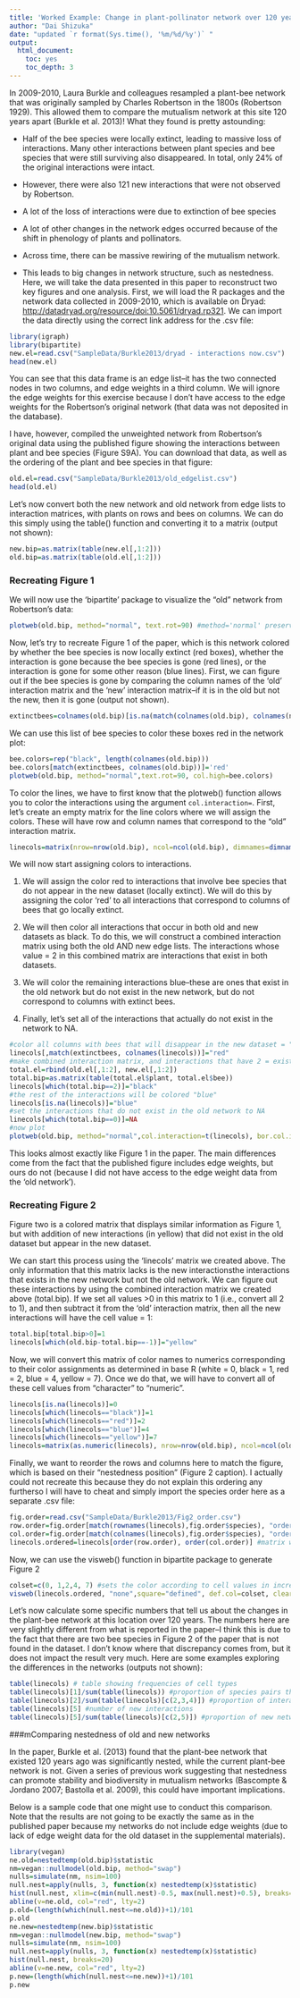 ```yaml
---
title: 'Worked Example: Change in plant-pollinator network over 120 years'
author: "Dai Shizuka"
date: "updated `r format(Sys.time(), '%m/%d/%y')` "
output: 
  html_document:
    toc: yes
    toc_depth: 3
---
```


In 2009-2010, Laura Burkle and colleagues resampled a plant-bee network that was originally sampled by Charles Robertson in the 1800s (Robertson 1929). This allowed them to compare the mutualism network at this site 120 years apart (Burkle et al. 2013)! What they found is pretty astounding:

* Half of the bee species were locally extinct, leading to massive loss of interactions.
Many other interactions between plant species and bee species that were still surviving also disappeared. In total, only 24% of the original interactions were intact.

* However, there were also 121 new interactions that were not observed by Robertson.

* A lot of the loss of interactions were due to extinction of bee species

* A lot of other changes in the network edges occurred because of the shift in phenology of plants and pollinators. 

* Across time, there can be massive rewiring of the mutualism network.

* This leads to big changes in network structure, such as nestedness.
Here, we will take the data presented in this paper to reconstruct two key figures and one analysis.
First, we will load the R packages and the network data collected in 2009-2010, which is available on Dryad:  [http://datadryad.org/resource/doi:10.5061/dryad.rp321](http://datadryad.org/resource/doi:10.5061/dryad.rp321). We can import the data directly using the correct link address for the .csv file:

```r
library(igraph)
library(bipartite) 
new.el=read.csv("SampleData/Burkle2013/dryad - interactions now.csv")
head(new.el)
```

You can see that this data frame is an edge list--it has the two connected nodes in two columns, and edge weights in a third column. We will ignore the edge weights for this exercise because I don’t have access to the edge weights for the Robertson’s original network (that data was not deposited in the database).

I have, however, compiled the unweighted network from Robertson’s original data using the published figure showing the interactions between plant and bee species (Figure S9A). You can download that data, as well as the ordering of the plant and bee species in that figure:

```r
old.el=read.csv("SampleData/Burkle2013/old_edgelist.csv")
head(old.el)
```

Let’s now convert both the new network and old network from edge lists to interaction matrices, with plants on rows and bees on columns. We can do this simply using the table() function and converting it to a matrix (output not shown):

```r
new.bip=as.matrix(table(new.el[,1:2]))
old.bip=as.matrix(table(old.el[,1:2]))
```


### Recreating Figure 1
We will now use the ‘bipartite’ package to visualize the “old” network from Robertson’s data:

```r
plotweb(old.bip, method="normal", text.rot=90) #method='normal' preserves the order of species in matrix (currently alphabetical)
```

Now, let’s try to recreate Figure 1 of the paper, which is this network colored by whether the bee species is now locally extinct (red boxes), whether the interaction is gone because the bee species is gone (red lines), or the interaction is gone for some other reason (blue lines).
First, we can figure out if the bee species is gone by comparing the column names of the ‘old’ interaction matrix and the ‘new’ interaction matrix--if it is in the old but not the new, then it is gone (output not shown).

```r
extinctbees=colnames(old.bip)[is.na(match(colnames(old.bip), colnames(new.bip)))] #the match function in the bracket returns NA if the name is in old network but not the new network. extinctbees
```

We can use this list of bee species to color these boxes red in the network plot:

```r
bee.colors=rep("black", length(colnames(old.bip))) 
bee.colors[match(extinctbees, colnames(old.bip))]='red'
plotweb(old.bip, method="normal",text.rot=90, col.high=bee.colors)
```

To color the lines, we have to first know that the plotweb() function allows you to color the interactions using the argument `col.interaction=`.
First, let’s create an empty matrix for the line colors where we will assign the colors. These will have row and column names that correspond to the “old” interaction matrix.

```r
linecols=matrix(nrow=nrow(old.bip), ncol=ncol(old.bip), dimnames=dimnames(old.bip))
```

We will now start assigning colors to interactions.

(1) We will assign the color red to interactions that involve bee species that do not appear in the new dataset (locally extinct). We will do this by assigning the color ‘red’ to all interactions that correspond to columns of bees that go locally extinct.

(2) We will then color all interactions that occur in both old and new datasets as black. To do this, we will construct a combined interaction matrix using both the old AND new edge lists. The interactions whose value = 2 in this combined matrix are interactions that exist in both datasets.

(3) We will color the remaining interactions blue--these are ones that exist in the old network but do not exist in the new network, but do not correspond to columns with extinct bees.

(4) Finally, let’s set all of the interactions that actually do not exist in the network to NA.

```r
#color all columns with bees that will disappear in the new dataset = "red"
linecols[,match(extinctbees, colnames(linecols))]="red"
#make combined interaction matrix, and interactions that have 2 = exist in both datasets = "black"
total.el=rbind(old.el[,1:2], new.el[,1:2])
total.bip=as.matrix(table(total.el$plant, total.el$bee)) 
linecols[which(total.bip==2)]="black"
#the rest of the interactions will be colored "blue"
linecols[is.na(linecols)]="blue"
#set the interactions that do not exist in the old network to NA
linecols[which(total.bip==0)]=NA
#now plot
plotweb(old.bip, method="normal",col.interaction=t(linecols), bor.col.interaction=t(linecols), text.rot=90, col.high=bee.colors)
```

This looks almost exactly like Figure 1 in the paper. The main differences come from the fact that the published figure includes edge weights, but ours do not (because I did not have access to the edge weight data from the ‘old network’).


### Recreating Figure 2

Figure two is a colored matrix that displays similar information as Figure 1, but with addition of new interactions (in yellow) that did not exist in the old dataset but appear in the new dataset.

We can start this process using the ‘linecols’ matrix we created above. The only information that this matrix lacks is the new interactionsthe interactions that exists in the new network but not the old network. We can figure out these interactions by using the combined interaction matrix we created above (total.bip). If we set all values >0 in this matrix to 1 (i.e., convert all 2 to 1), and then subtract it from the ‘old’ interaction matrix, then all the new interactions will have the cell value = 1:

```r
total.bip[total.bip>0]=1 
linecols[which(old.bip-total.bip==-1)]="yellow"
```

Now, we will convert this matrix of color names to numerics corresponding to their color assignments as determined in base R (white = 0, black = 1, red = 2, blue = 4, yellow = 7). Once we do that, we will have to convert all of these cell values from “character” to “numeric”.

```r
linecols[is.na(linecols)]=0
linecols[which(linecols=="black")]=1
linecols[which(linecols=="red")]=2
linecols[which(linecols=="blue")]=4
linecols[which(linecols=="yellow")]=7
linecols=matrix(as.numeric(linecols), nrow=nrow(old.bip), ncol=ncol(old.bip), dimnames=dimnames(old.bip))
```

Finally, we want to re­order the rows and columns here to match the figure, which is based on their “nestedness position” (Figure 2 caption). I actually could not re­create this because they do not explain this ordering any further­­so I will have to cheat and simply import the species order here as a separate .csv file:

```r
fig.order=read.csv("SampleData/Burkle2013/Fig2_order.csv") 
row.order=fig.order[match(rownames(linecols),fig.order$species), "order"]
col.order=fig.order[match(colnames(linecols),fig.order$species), "order"] 
linecols.ordered=linecols[order(row.order), order(col.order)] #matrix with the species sorted as in Figure2
```

Now, we can use the visweb() function in bipartite package to generate Figure 2

```r
colset=c(0, 1,2,4, 7) #sets the color according to cell values in increasing order 
visweb(linecols.ordered, "none",square="defined", def.col=colset, clear=F) #def.cols= argument means use the defined color set
```

Let’s now calculate some specific numbers that tell us about the changes in the plant-bee network at this location over 120 years. The numbers here are very slightly different from what is reported in the paper--I think this is due to the fact that there are two bee species in Figure 2 of the paper that is not found in the dataset. I don’t know where that discrepancy comes from, but it does not impact the result very much. Here are some examples exploring the differences in the networks (outputs not shown):

```r
table(linecols) # table showing frequencies of cell types 
table(linecols)[1]/sum(table(linecols)) #proportion of species pairs that never interact
table(linecols)[2]/sum(table(linecols)[c(2,3,4)]) #proportion of interactions existing in old network that persisted to new network
table(linecols)[5] #number of new interactions
table(linecols)[5]/sum(table(linecols)[c(2,5)]) #proportion of new network links that were new.
```

###mComparing nestedness of old and new networks

In the paper, Burkle et al. (2013) found that the plant-bee network that existed 120 years ago was significantly nested, while the current plant-bee network is not. Given a series of previous work suggesting that nestedness can promote stability and biodiversity in mutualism networks (Bascompte & Jordano 2007; Bastolla et al. 2009), this could have important implications.

Below is a sample code that one might use to conduct this comparison. Note that the results are not going to be exactly the same as in the published paper because my networks do not include edge weights (due to lack of edge weight data for the old dataset in the supplemental materials).

```r
library(vegan) 
ne.old=nestedtemp(old.bip)$statistic
nm=vegan::nullmodel(old.bip, method="swap")
nulls=simulate(nm, nsim=100)
null.nest=apply(nulls, 3, function(x) nestedtemp(x)$statistic)
hist(null.nest, xlim=c(min(null.nest)-0.5, max(null.nest)+0.5), breaks=20)
abline(v=ne.old, col="red", lty=2)
p.old=(length(which(null.nest<=ne.old))+1)/101 
p.old
ne.new=nestedtemp(new.bip)$statistic
nm=vegan::nullmodel(new.bip, method="swap")
nulls=simulate(nm, nsim=100)
null.nest=apply(nulls, 3, function(x) nestedtemp(x)$statistic)
hist(null.nest, breaks=20)
abline(v=ne.new, col="red", lty=2)
p.new=(length(which(null.nest<=ne.new))+1)/101 
p.new
```